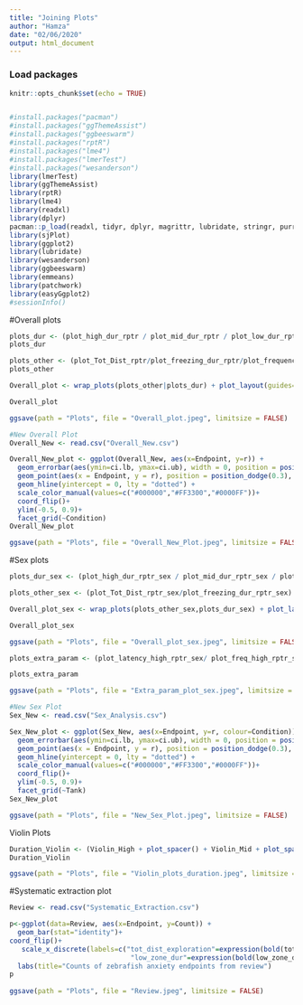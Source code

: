 ```yaml
---
title: "Joining Plots"
author: "Hamza"
date: "02/06/2020"
output: html_document
---
```


### Load packages
```r
knitr::opts_chunk$set(echo = TRUE)


#install.packages("pacman")
#install.packages("ggThemeAssist")
#install.packages("ggbeeswarm")
#install.packages("rptR")
#install.packages("lme4")
#install.packages("lmerTest")
#install.packages("wesanderson")
library(lmerTest)
library(ggThemeAssist)
library(rptR)
library(lme4)
library(readxl)
library(dplyr)
pacman::p_load(readxl, tidyr, dplyr, magrittr, lubridate, stringr, purrr)
library(sjPlot)
library(ggplot2)
library(lubridate)
library(wesanderson)
library(ggbeeswarm)
library(emmeans)
library(patchwork)
library(easyGgplot2)
#sessionInfo()
```
#Overall plots
```r
plots_dur <- (plot_high_dur_rptr / plot_mid_dur_rptr / plot_low_dur_rptr)
plots_dur

plots_other <- (plot_Tot_Dist_rptr/plot_freezing_dur_rptr/plot_frequency_rptr/ plot_latency_rptr)
plots_other

Overall_plot <- wrap_plots(plots_other|plots_dur) + plot_layout(guides="collect")

Overall_plot

ggsave(path = "Plots", file = "Overall_plot.jpeg", limitsize = FALSE)

#New Overall Plot
Overall_New <- read.csv("Overall_New.csv")

Overall_New_plot <- ggplot(Overall_New, aes(x=Endpoint, y=r)) +
  geom_errorbar(aes(ymin=ci.lb, ymax=ci.ub), width = 0, position = position_dodge(0.3), size=1.1) +
  geom_point(aes(x = Endpoint, y = r), position = position_dodge(0.3), size=3)+
  geom_hline(yintercept = 0, lty = "dotted") +
  scale_color_manual(values=c("#000000","#FF3300","#0000FF"))+
  coord_flip()+
  ylim(-0.5, 0.9)+
  facet_grid(~Condition)
Overall_New_plot

ggsave(path = "Plots", file = "Overall_New_Plot.jpeg", limitsize = FALSE)
```

#Sex plots
```r
plots_dur_sex <- (plot_high_dur_rptr_sex / plot_mid_dur_rptr_sex / plot_low_dur_rptr_sex)

plots_other_sex <- (plot_Tot_Dist_rptr_sex/plot_freezing_dur_rptr_sex)

Overall_plot_sex <- wrap_plots(plots_other_sex,plots_dur_sex) + plot_layout(guides="collect")

Overall_plot_sex

ggsave(path = "Plots", file = "Overall_plot_sex.jpeg", limitsize = FALSE)

plots_extra_param <- (plot_latency_high_rptr_sex/ plot_freq_high_rptr_sex)

plots_extra_param

ggsave(path = "Plots", file = "Extra_param_plot_sex.jpeg", limitsize = FALSE)

#New Sex Plot
Sex_New <- read.csv("Sex_Analysis.csv")

Sex_New_plot <- ggplot(Sex_New, aes(x=Endpoint, y=r, colour=Condition)) +
  geom_errorbar(aes(ymin=ci.lb, ymax=ci.ub), width = 0, position = position_dodge(0.3), size=1.1) +
  geom_point(aes(x = Endpoint, y = r), position = position_dodge(0.3), size=3)+
  geom_hline(yintercept = 0, lty = "dotted") +
  scale_color_manual(values=c("#000000","#FF3300","#0000FF"))+
  coord_flip()+
  ylim(-0.5, 0.9)+
  facet_grid(~Tank)
Sex_New_plot

ggsave(path = "Plots", file = "New_Sex_Plot.jpeg", limitsize = FALSE)
```
Violin Plots
```r
Duration_Violin <- (Violin_High + plot_spacer() + Violin_Mid + plot_spacer() + Violin_Low+ plot_spacer())+ plot_layout(guides="collect")
Duration_Violin

ggsave(path = "Plots", file = "Violin_plots_duration.jpeg", limitsize = FALSE)
```

#Systematic extraction plot
```r
Review <- read.csv("Systematic_Extraction.csv")

p<-ggplot(data=Review, aes(x=Endpoint, y=Count)) +
  geom_bar(stat="identity")+
coord_flip()+
   scale_x_discrete(labels=c("tot_dist_exploration"=expression(bold(tot_dist_exploration)), "mid_zone_dur"=expression(bold(mid_zone_dur)),
                              "low_zone_dur"=expression(bold(low_zone_dur)),"latency_high"=expression(bold(latency_high)),"high_zone_dur"=expression(bold(high_zone_dur)),"freezing_dur_or_freq"=expression(bold(freezing_dur_or_freq)),"entries_high"=expression(bold(entries_high)), parse=TRUE))+
  labs(title="Counts of zebrafish anxiety endpoints from review")
p
  
ggsave(path = "Plots", file = "Review.jpeg", limitsize = FALSE)
```





